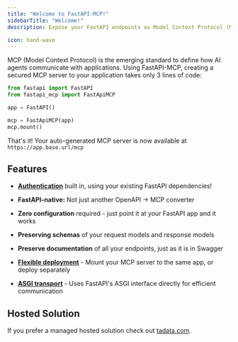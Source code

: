 ```yaml
---
title: "Welcome to FastAPI-MCP!"
sidebarTitle: "Welcome!"
description: Expose your FastAPI endpoints as Model Context Protocol (MCP) tools, with Auth!

icon: hand-wave
---
```


MCP (Model Context Protocol) is the emerging standard to define how AI agents communicate with applications. Using FastAPI-MCP, creating a secured  MCP server to your application takes only 3 lines of code:

```python {2, 6, 7}
from fastapi import FastAPI
from fastapi_mcp import FastApiMCP

app = FastAPI()

mcp = FastApiMCP(app)
mcp.mount()
```
That's it! Your auto-generated MCP server is now available at `https://app.base.url/mcp`

## Features

- [**Authentication**](/advanced/auth) built in, using your existing FastAPI dependencies!

- **FastAPI-native:** Not just another OpenAPI -> MCP converter

- **Zero configuration** required - just point it at your FastAPI app and it works

- **Preserving schemas** of your request models and response models

- **Preserve documentation** of all your endpoints, just as it is in Swagger

- [**Flexible deployment**](/advanced/deploy) - Mount your MCP server to the same app, or deploy separately

- [**ASGI transport**](/advanced/transport) - Uses FastAPI's ASGI interface directly for efficient communication

## Hosted Solution

If you prefer a managed hosted solution check out [tadata.com](https://tadata.com).

